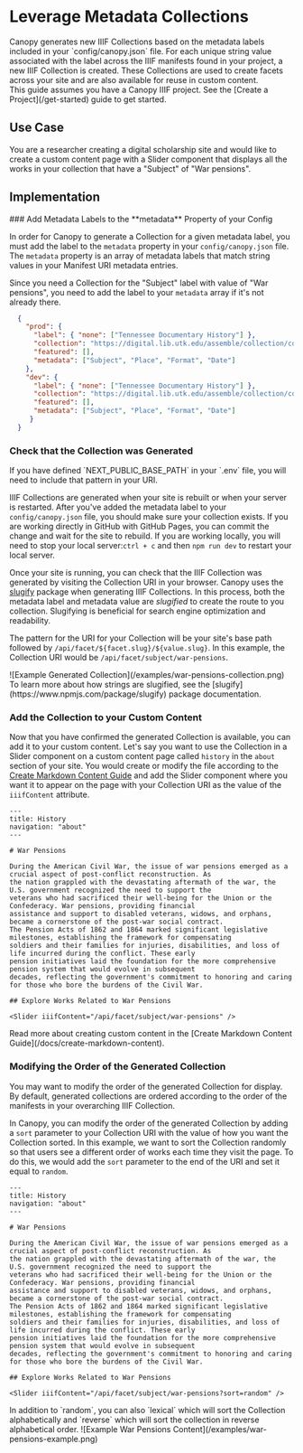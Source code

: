 
# Leverage Metadata Collections

<Section size="1">
  <Text size="4">
    Canopy generates new IIIF Collections based on the metadata labels included in your `config/canopy.json` file.
    For each unique string value associated with the label across the IIIF manifests found in your project, a new
    IIIF Collection is created. These Collections are used to create facets across your site and are also available
    for reuse in custom content.
  </Text>
</Section>

<Callout>
  This guide assumes you have a Canopy IIIF project. See the [Create a
  Project](/get-started) guide to get started.
</Callout>

## Use Case

You are a researcher creating a digital scholarship site and would like to create a custom content page
with a Slider component that displays all the works in your collection that have a "Subject" of "War pensions".

## Implementation

<Steps>
### Add Metadata Labels to the **metadata** Property of your Config

In order for Canopy to generate a Collection for a given metadata label, you must add the label to the
`metadata` property in your `config/canopy.json` file. The `metadata` property is an array of metadata labels that
match string values in your Manifest URI metadata entries.

Since you need a Collection for the "Subject" label with value of "War pensions", you need to add the label to your
`metadata` array if it's not already there.

```json filename="config/canopy.json" {12,24}
  {
    "prod": {
      "label": { "none": ["Tennessee Documentary History"] },
      "collection": "https://digital.lib.utk.edu/assemble/collection/collections/tdh",
      "featured": [],
      "metadata": ["Subject", "Place", "Format", "Date"]
    },
    "dev": {
      "label": { "none": ["Tennessee Documentary History"] },
      "collection": "https://digital.lib.utk.edu/assemble/collection/collections/tdh",
      "featured": [],
      "metadata": ["Subject", "Place", "Format", "Date"]
     }
  }
```

### Check that the Collection was Generated

<Callout type="info">
  If you have defined `NEXT_PUBLIC_BASE_PATH` in your `.env` file, you will need to include that pattern in your URI.
</Callout>

IIIF Collections are generated when your site is rebuilt or when your server is restarted. After you've added the
metadata label to your `config/canopy.json` file, you should make sure your collection exists.  If you are working
directly in GitHub with GitHub Pages, you can commit the change and wait for the site to rebuild. If you are working
locally, you will need to stop your local server:`ctrl + c` and then `npm run dev` to restart your local server.

Once your site is running, you can check that the IIIF Collection was generated by visiting the Collection URI in your
browser. Canopy uses the [slugify](https://www.npmjs.com/package/slugify) package when generating IIIF Collections. In
this process, both the metadata label and metadata value are *slugified* to create the route to you collection. Slugifying
is beneficial for search engine optimization and readability.

The pattern for the URI for your Collection will be your site's base path followed by `/api/facet/${facet.slug}/${value.slug}`.
In this example, the Collection URI would be `/api/facet/subject/war-pensions`.

<Box m="9" my="6">
  ![Example Generated Collection](/examples/war-pensions-collection.png)
</Box>

<Callout >
  To learn more about how strings are slugified, see the [slugify](https://www.npmjs.com/package/slugify) package
  documentation.
</Callout>

### Add the Collection to your Custom Content

Now that you have confirmed the generated Collection is available, you can add it to your custom content. Let's say
you want to use the Collection in a Slider component on a custom content page called `history` in the `about` section
of your site. You would create or modify the file according to the [Create Markdown Content Guide](/docs/create-markdown-content)
and add the Slider component where you want it to appear on the page with your Collection URI as the value of the
`iiifContent` attribute.

```mdx filename="content/about/history.mdx" {19}
---
title: History
navigation: "about"
---

# War Pensions

During the American Civil War, the issue of war pensions emerged as a crucial aspect of post-conflict reconstruction. As
the nation grappled with the devastating aftermath of the war, the U.S. government recognized the need to support the
veterans who had sacrificed their well-being for the Union or the Confederacy. War pensions, providing financial
assistance and support to disabled veterans, widows, and orphans, became a cornerstone of the post-war social contract.
The Pension Acts of 1862 and 1864 marked significant legislative milestones, establishing the framework for compensating
soldiers and their families for injuries, disabilities, and loss of life incurred during the conflict. These early
pension initiatives laid the foundation for the more comprehensive pension system that would evolve in subsequent
decades, reflecting the government's commitment to honoring and caring for those who bore the burdens of the Civil War.

## Explore Works Related to War Pensions

<Slider iiifContent="/api/facet/subject/war-pensions" />

```

<Callout type="info">
  Read more about creating custom content in the [Create Markdown Content Guide](/docs/create-markdown-content).
</Callout>

### Modifying the Order of the Generated Collection

You may want to modify the order of the generated Collection for display. By default, generated collections are ordered
according to the order of the manifests in your overarching IIIF Collection.

In Canopy, you can modify the order of the generated Collection by adding a `sort` parameter to your Collection URI with
the value of how you want the Collection sorted. In this example, we want to sort the Collection randomly so that users
see a different order of works each time they visit the page. To do this, we would add the `sort` parameter to the end
of the URI and set it equal to `random`.

```mdx filename="content/about/history.mdx" {19}
---
title: History
navigation: "about"
---

# War Pensions

During the American Civil War, the issue of war pensions emerged as a crucial aspect of post-conflict reconstruction. As
the nation grappled with the devastating aftermath of the war, the U.S. government recognized the need to support the
veterans who had sacrificed their well-being for the Union or the Confederacy. War pensions, providing financial
assistance and support to disabled veterans, widows, and orphans, became a cornerstone of the post-war social contract.
The Pension Acts of 1862 and 1864 marked significant legislative milestones, establishing the framework for compensating
soldiers and their families for injuries, disabilities, and loss of life incurred during the conflict. These early
pension initiatives laid the foundation for the more comprehensive pension system that would evolve in subsequent
decades, reflecting the government's commitment to honoring and caring for those who bore the burdens of the Civil War.

## Explore Works Related to War Pensions

<Slider iiifContent="/api/facet/subject/war-pensions?sort=random" />

```

<Callout type="info">
  In addition to `random`, you can also `lexical` which will sort the Collection alphabetically and `reverse` which will
  sort the collection in reverse alphabetical order.
</Callout>

<Box m="9" my="6">
  ![Example War Pensions Content](/examples/war-pensions-example.png)
</Box>

</Steps>